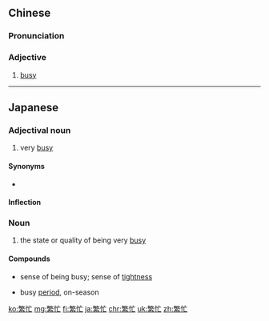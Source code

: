 ==Chinese==
{{zh-forms}}

===Pronunciation===
{{zh-pron
|m=fánmáng
|c=faan4 mong4
|ma=Zh-fánmáng.ogg
|cat=a
}}

===Adjective===
{{zh-adj}}

# [[busy]]

{{zh-cat|Advanced}}

----

==Japanese==
{{ja-kanjitab|はん|ぼう|yomi=o}}

===Adjectival noun===
{{ja-adj|decl=な|はんぼう}}

# very [[busy]]

====Synonyms====
* {{l|ja|多忙}}

====Inflection====
{{ja-na|はんぼう}}

===Noun===
{{ja-noun|はんぼう}}

# the state or quality of being very [[busy]]

====Compounds====
* {{ja-def|繁忙感}} sense of being busy; sense of [[tightness]]
* {{ja-def|繁忙期}} busy [[period]], on-season

[[ko:繁忙]]
[[mg:繁忙]]
[[fj:繁忙]]
[[ja:繁忙]]
[[chr:繁忙]]
[[uk:繁忙]]
[[zh:繁忙]]